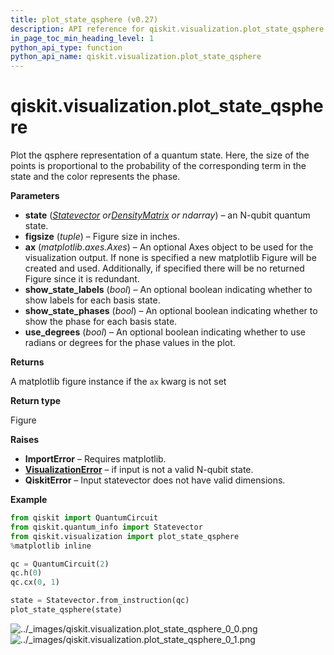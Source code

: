 ```yaml
---
title: plot_state_qsphere (v0.27)
description: API reference for qiskit.visualization.plot_state_qsphere in qiskit v0.27
in_page_toc_min_heading_level: 1
python_api_type: function
python_api_name: qiskit.visualization.plot_state_qsphere
---
```


<span id="qiskit-visualization-plot-state-qsphere" />

# qiskit.visualization.plot\_state\_qsphere

<Function id="qiskit.visualization.plot_state_qsphere" isDedicatedPage={true} github="https://github.com/qiskit/qiskit/tree/stable/0.17/qiskit/visualization/state_visualization.py" signature="plot_state_qsphere(state, figsize=None, ax=None, show_state_labels=True, show_state_phases=False, use_degrees=False, *, rho=None)">
  Plot the qsphere representation of a quantum state. Here, the size of the points is proportional to the probability of the corresponding term in the state and the color represents the phase.

  **Parameters**

  *   **state** ([*Statevector*](qiskit.quantum_info.Statevector "qiskit.quantum_info.Statevector")  *or*[*DensityMatrix*](qiskit.quantum_info.DensityMatrix "qiskit.quantum_info.DensityMatrix") *or ndarray*) – an N-qubit quantum state.
  *   **figsize** (*tuple*) – Figure size in inches.
  *   **ax** (*matplotlib.axes.Axes*) – An optional Axes object to be used for the visualization output. If none is specified a new matplotlib Figure will be created and used. Additionally, if specified there will be no returned Figure since it is redundant.
  *   **show\_state\_labels** (*bool*) – An optional boolean indicating whether to show labels for each basis state.
  *   **show\_state\_phases** (*bool*) – An optional boolean indicating whether to show the phase for each basis state.
  *   **use\_degrees** (*bool*) – An optional boolean indicating whether to use radians or degrees for the phase values in the plot.

  **Returns**

  A matplotlib figure instance if the `ax` kwarg is not set

  **Return type**

  Figure

  **Raises**

  *   **ImportError** – Requires matplotlib.
  *   [**VisualizationError**](qiskit.visualization.VisualizationError "qiskit.visualization.VisualizationError") – if input is not a valid N-qubit state.
  *   **QiskitError** – Input statevector does not have valid dimensions.

  **Example**

  ```python
  from qiskit import QuantumCircuit
  from qiskit.quantum_info import Statevector
  from qiskit.visualization import plot_state_qsphere
  %matplotlib inline

  qc = QuantumCircuit(2)
  qc.h(0)
  qc.cx(0, 1)

  state = Statevector.from_instruction(qc)
  plot_state_qsphere(state)
  ```

  ![../\_images/qiskit.visualization.plot\_state\_qsphere\_0\_0.png](/images/api/qiskit/0.27/qiskit.visualization.plot_state_qsphere_0_0.avif) ![../\_images/qiskit.visualization.plot\_state\_qsphere\_0\_1.png](/images/api/qiskit/0.27/qiskit.visualization.plot_state_qsphere_0_1.avif)
</Function>

